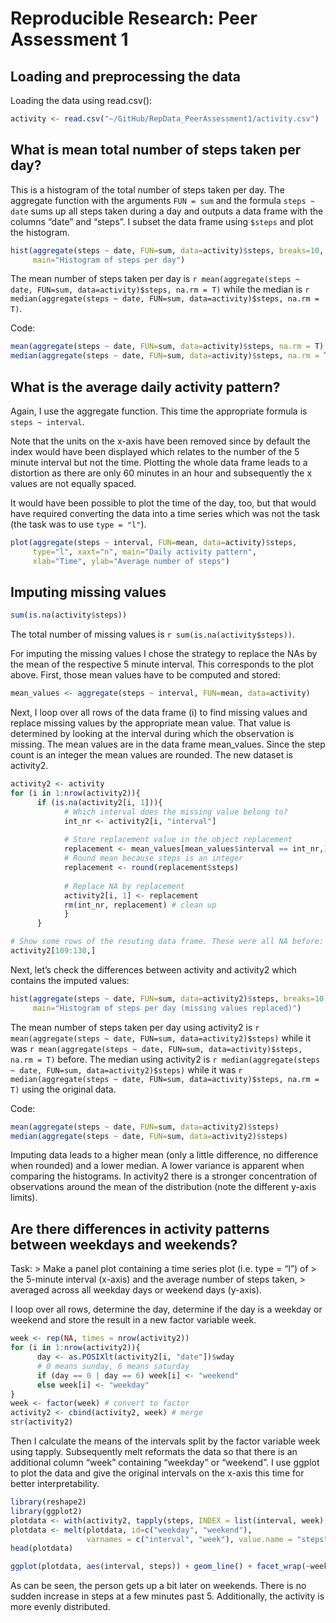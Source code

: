 # Reproducible Research: Peer Assessment 1

## Loading and preprocessing the data
Loading the data using read.csv():

```r
activity <- read.csv("~/GitHub/RepData_PeerAssessment1/activity.csv")
```

## What is mean total number of steps taken per day?
This is a histogram of the total number of steps taken per day.
The aggregate function with the arguments `FUN = sum` and the formula 
`steps ~ date` sums up all steps taken during a day and outputs a data frame
with the columns "date" and "steps". I subset the data frame using `$steps` and
plot the histogram.
```r
hist(aggregate(steps ~ date, FUN=sum, data=activity)$steps, breaks=10,
     main="Histogram of steps per day")
```

The mean number of steps taken per day is 
`r mean(aggregate(steps ~ date, FUN=sum, data=activity)$steps, na.rm = T)`
while the median is 
`r median(aggregate(steps ~ date, FUN=sum, data=activity)$steps, na.rm = T)`.

Code:
```r
mean(aggregate(steps ~ date, FUN=sum, data=activity)$steps, na.rm = T)
median(aggregate(steps ~ date, FUN=sum, data=activity)$steps, na.rm = T)
```

## What is the average daily activity pattern?
Again, I use the aggregate function. This time the appropriate formula is
`steps ~ interval`. 

Note that the units on the x-axis have been removed
since by default the index would have been displayed which relates to the 
number of the 5 minute interval but not the time. Plotting the whole data frame
leads to a distortion as there are only 60 minutes in an hour and subsequently
the x values are not equally spaced.

It would have been possible to plot the time of the day, too, but that would 
have required converting the data into a time series which was not the task
(the task was to use `type = "l"`).
```r
plot(aggregate(steps ~ interval, FUN=mean, data=activity)$steps, 
     type="l", xaxt="n", main="Daily activity pattern", 
     xlab="Time", ylab="Average number of steps")
```

## Imputing missing values
```r
sum(is.na(activity$steps))
```
The total number of missing values is `r sum(is.na(activity$steps))`.

For imputing the missing values I chose the strategy to replace the NAs by 
the mean of the respective 5 minute interval. This corresponds to the plot above.
First, those mean values have to be computed and stored:
```r
mean_values <- aggregate(steps ~ interval, FUN=mean, data=activity)
```

Next, I loop over all rows of the data frame (i) to find missing values
and replace missing values by the appropriate mean value. That value is 
determined by looking at the interval during which the observation is missing.
The mean values are in the data frame mean_values. Since the step count is an
integer the mean values are rounded. The new dataset is activity2.

```r
activity2 <- activity
for (i in 1:nrow(activity2)){
      if (is.na(activity2[i, 1])){
            # Which interval does the missing value belong to?
            int_nr <- activity2[i, "interval"]
            
            # Store replacement value in the object replacement
            replacement <- mean_values[mean_values$interval == int_nr,]
            # Round mean because steps is an integer
            replacement <- round(replacement$steps)
            
            # Replace NA by replacement
            activity2[i, 1] <- replacement
            rm(int_nr, replacement) # clean up
            }
      }

# Show some rows of the resuting data frame. These were all NA before:
activity2[109:130,]
```

Next, let's check the differences between activity and activity2 which contains
the imputed values:

```r
hist(aggregate(steps ~ date, FUN=sum, data=activity2)$steps, breaks=10,
     main="Histogram of steps per day (missing values replaced)")
```

The mean number of steps taken per day using activity2 is 
`r mean(aggregate(steps ~ date, FUN=sum, data=activity2)$steps)`
while it was 
`r mean(aggregate(steps ~ date, FUN=sum, data=activity)$steps, na.rm = T)`
before.
The median using activity2 is 
`r median(aggregate(steps ~ date, FUN=sum, data=activity2)$steps)`
while it was 
`r median(aggregate(steps ~ date, FUN=sum, data=activity)$steps, na.rm = T)`
using the original data.

Code:
```r
mean(aggregate(steps ~ date, FUN=sum, data=activity2)$steps)
median(aggregate(steps ~ date, FUN=sum, data=activity2)$steps)
```

Imputing data leads to a higher mean (only a little difference, no difference 
when rounded) and a lower median. 
A lower variance is
apparent when comparing the histograms. In activity2 there is a stronger
concentration of observations around the mean of the distribution (note the 
different y-axis limits).

## Are there differences in activity patterns between weekdays and weekends?
Task:
> Make a panel plot containing a time series plot (i.e. type = "l") of 
> the 5-minute interval (x-axis) and the average number of steps taken, 
> averaged across all weekday days or weekend days (y-axis).

I loop over all rows, determine the day, determine if the day is a weekday or 
weekend and store the result in a new factor variable week.

```r
week <- rep(NA, times = nrow(activity2))
for (i in 1:nrow(activity2)){
      day <- as.POSIXlt(activity2[i, "date"])$wday
      # 0 means sunday, 6 means saturday
      if (day == 0 | day == 6) week[i] <- "weekend"
      else week[i] <- "weekday"
}
week <- factor(week) # convert to factor
activity2 <- cbind(activity2, week) # merge
str(activity2)
```

Then I calculate the means of the intervals split by the factor variable week
using tapply. Subsequently melt reformats the data so that there is an 
additional column "week" containing "weekday" or "weekend". I use ggplot to
plot the data and give the original intervals on the x-axis this time for 
better interpretability.

```r
library(reshape2)
library(ggplot2)
plotdata <- with(activity2, tapply(steps, INDEX = list(interval, week), mean))
plotdata <- melt(plotdata, id=c("weekday", "weekend"),
                 varnames = c("interval", "week"), value.name = "steps")
head(plotdata)

ggplot(plotdata, aes(interval, steps)) + geom_line() + facet_wrap(~week, nrow=2)
```

As can be seen, the person gets up a bit later on weekends. There is no sudden
increase in steps at a few minutes past 5. Additionally, the activity is more 
evenly distributed.